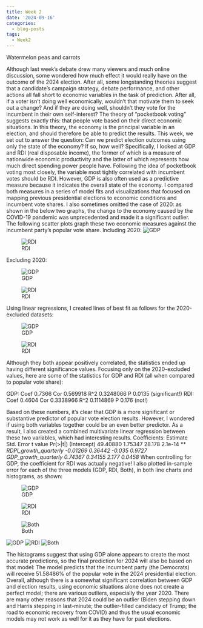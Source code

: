 ```yaml
---
title: Week 2
date: '2024-09-16'
categories:
  - blog-posts
tags:
  - Week2
---
```


Watermelon peas and carrots

Although last week’s debate drew many viewers and much online discussion, some wondered
how much effect it would really have on the outcome of the 2024 election. After all, some
longstanding theories suggest that a candidate’s campaign strategy, debate performance, and
other actions all fall short to economic variables in the task of prediction. After all, if a voter isn’t
doing well economically, wouldn’t that motivate them to seek out a change? And if they are
doing well, shouldn’t they vote for the incumbent in their own self-interest?
The theory of “pocketbook voting” suggests exactly this: that people vote based on their direct
economic situations. In this theory, the economy is the principal variable in an election, and
should therefore be able to predict the results.
This week, we set out to answer the question: Can we predict election outcomes using only the
state of the economy? If so, how well?
Specifically, I looked at GDP and RDI (real disposable income), the former of which is a
measure of nationwide economic productivity and the latter of which represents how much
direct spending power people have.
Following the idea of pocketbook voting most closely, the variable most tightly correlated with
incumbent votes should be RDI. However, GDP is also often used as a predictive measure
because it indicates the overall state of the economy. I compared both measures in a series of
model fits and visualizations that focused on mapping previous presidential elections to
economic conditions and incumbent vote shares.
I also sometimes omitted the case of 2020: as shown in the below two graphs, the change to
the economy caused by the COVID-19 pandemic was unprecedented and made it a significant
outlier.
The following scatter plots graph these two economic measures against the incumbent party’s
popular vote share.
Including 2020:
![GDP](imgs/B2I1.png) 

![RDI](imgs/B2I2.png)

Excluding 2020:

![GDP](imgs/B2I3.png) 

![RDI](imgs/B2I4.png)

Using linear regressions, I created lines of best fit as follows for the 2020-excluded datasets:

![GDP](imgs/B2I5.png) 

![RDI](imgs/B2I6.png)

Although they both appear positively correlated, the statistics ended up having different
significance values. Focusing only on the 2020-excluded values, here are some of the statistics
for GDP and RDI (all when compared to popular vote share):

GDP: Coef 0.7366 Cor 0.569918 R^2 0.3248066 P 0.0135
(significant!)
RDI: Coef 0.4604 Cor 0.3338966 R^2 0.1114869 P 0.176 (not!)


Based on these numbers, it’s clear that GDP is a more significant or substantive predictor of
popular vote election results. However, I wondered if using both variables together could be an
even better predictor.
As a result, I also created a combined multivariate linear regression between these two
variables, which had interesting results.
Coefficients:
Estimate Std. Error t value Pr(>|t|)
(Intercept) 49.40880 1.75347 28.178 2.1e-14 ***
RDPI_growth_quarterly -0.01269 0.36442 -0.035 0.9727
GDP_growth_quarterly 0.74367 0.34155 2.177 0.0458 *
When controlling for GDP, the coefficient for RDI was actually negative!
I also plotted in-sample error for each of the three models (GDP, RDI, Both), in both line charts
and histograms, as shown:


![GDP](imgs/B2I7.png)

![RDI](imgs/B2I8.png)

![Both](imgs/B2I9.png)

![GDP](imgs/B2I10.png)
![RDI](imgs/B2I11.png)
![Both](imgs/B2I12.png)


The histograms suggest that using GDP alone appears to create the most accurate predictions,
so the final prediction for 2024 will also be based on that model:
The model predicts that the incumbent party (the Democrats) will receive 51.58486% of the
popular vote in the 2024 presidential election.
Overall, although there is a somewhat significant correlation between GDP and election results,
using economic situations alone does not create a perfect model; there are various outliers,
especially the year 2020. There are many other reasons that 2024 could be an outlier (Biden
stepping down and Harris stepping in last-minute; the outlier-filled candidacy of Trump; the road
to economic recovery from COVID) and thus the usual economic models may not work as well
for it as they have for past elections.